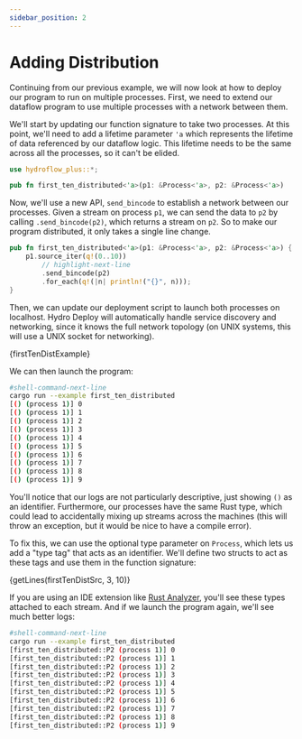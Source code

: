 ```yaml
---
sidebar_position: 2
---
```


# Adding Distribution
Continuing from our previous example, we will now look at how to deploy our program to run on multiple processes. First, we need to extend our dataflow program to use multiple processes with a network between them.

We'll start by updating our function signature to take two processes. At this point, we'll need to add a lifetime parameter `'a` which represents the lifetime of data referenced by our dataflow logic. This lifetime needs to be the same across all the processes, so it can't be elided.

```rust title="src/first_ten_distributed.rs"
use hydroflow_plus::*;

pub fn first_ten_distributed<'a>(p1: &Process<'a>, p2: &Process<'a>)
```

Now, we'll use a new API, `send_bincode` to establish a network between our processes. Given a stream on process `p1`, we can send the data to `p2` by calling `.send_bincode(p2)`, which returns a stream on `p2`. So to make our program distributed, it only takes a single line change.

```rust title="src/first_ten_distributed.rs"
pub fn first_ten_distributed<'a>(p1: &Process<'a>, p2: &Process<'a>) {
    p1.source_iter(q!(0..10))
        // highlight-next-line
        .send_bincode(p2)
        .for_each(q!(|n| println!("{}", n)));
}
```

Then, we can update our deployment script to launch both processes on localhost. Hydro Deploy will automatically handle service discovery and networking, since it knows the full network topology (on UNIX systems, this will use a UNIX socket for networking).

<CodeBlock language="rust" title="examples/first_ten_distributed.rs">{firstTenDistExample}</CodeBlock>

We can then launch the program:
```bash
#shell-command-next-line
cargo run --example first_ten_distributed
[() (process 1)] 0
[() (process 1)] 1
[() (process 1)] 2
[() (process 1)] 3
[() (process 1)] 4
[() (process 1)] 5
[() (process 1)] 6
[() (process 1)] 7
[() (process 1)] 8
[() (process 1)] 9     
```

You'll notice that our logs are not particularly descriptive, just showing `()` as an identifier. Furthermore, our processes have the same Rust type, which could lead to accidentally mixing up streams across the machines (this will throw an exception, but it would be nice to have a compile error).

To fix this, we can use the optional type parameter on `Process`, which lets us add a "type tag" that acts as an identifier. We'll define two structs to act as these tags and use them in the function signature:

<CodeBlock language="rust" title="src/first_ten_distributed.rs">{getLines(firstTenDistSrc, 3, 10)}</CodeBlock>

If you are using an IDE extension like [Rust Analyzer](https://rust-analyzer.github.io/), you'll see these types attached to each stream. And if we launch the program again, we'll see much better logs:

```bash
#shell-command-next-line
cargo run --example first_ten_distributed
[first_ten_distributed::P2 (process 1)] 0
[first_ten_distributed::P2 (process 1)] 1
[first_ten_distributed::P2 (process 1)] 2
[first_ten_distributed::P2 (process 1)] 3
[first_ten_distributed::P2 (process 1)] 4
[first_ten_distributed::P2 (process 1)] 5
[first_ten_distributed::P2 (process 1)] 6
[first_ten_distributed::P2 (process 1)] 7
[first_ten_distributed::P2 (process 1)] 8
[first_ten_distributed::P2 (process 1)] 9
```
